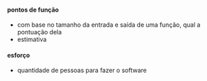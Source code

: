 






#### pontos de função

-   com base no tamanho da entrada e saída de uma função, qual a
    pontuação dela
-   estimativa

#### esforço

-   quantidade de pessoas para fazer o software


